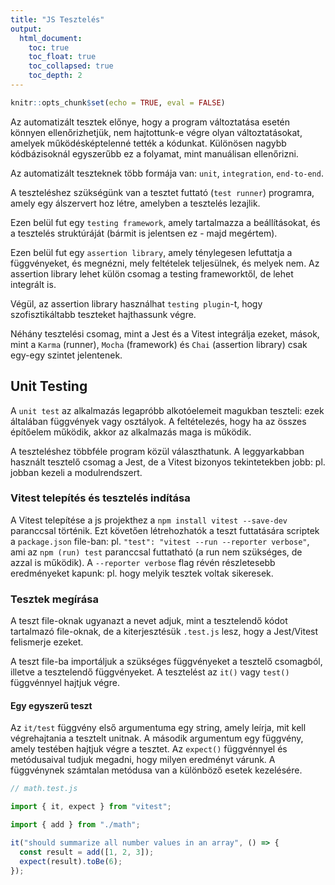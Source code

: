 ```yaml
---
title: "JS Tesztelés"
output: 
  html_document:
    toc: true
    toc_float: true
    toc_collapsed: true
    toc_depth: 2
---
```


```r
knitr::opts_chunk$set(echo = TRUE, eval = FALSE)
```

Az automatizált tesztek előnye, hogy a program változtatása esetén könnyen ellenőrizhetjük, nem hajtottunk-e végre olyan változtatásokat, amelyek működésképtelenné tették a kódunkat. Különösen nagybb kódbázisoknál egyszerűbb ez a folyamat, mint manuálisan ellenőrizni.

Az automatizált teszteknek több formája van: `unit`, `integration`, `end-to-end`.

A teszteléshez szükségünk van a tesztet futtató (`test runner`) programra, amely egy álszervert hoz létre, amelyben a tesztelés lezajlik. 

Ezen belül fut egy `testing framework`, amely tartalmazza a beállításokat, és a tesztelés struktúráját (bármit is jelentsen ez - majd megértem).

Ezen belül fut egy `assertion library`, amely ténylegesen lefuttatja a függvényeket, és megnézni, mely feltételek teljesülnek, és melyek nem. Az assertion library lehet külön csomag a testing frameworktől, de lehet integrált is. 

Végül, az assertion library használhat `testing plugin`-t, hogy szofisztikáltabb teszteket hajthassunk végre. 

Néhány tesztelési csomag, mint a Jest és a Vitest integrálja ezeket, mások, mint a `Karma` (runner), `Mocha` (framework) és `Chai` (assertion library) csak egy-egy szintet jelentenek.

## Unit Testing

A `unit test` az alkalmazás legapróbb alkotóelemeit magukban teszteli: ezek általában függvények vagy osztályok.
A feltételezés, hogy ha az összes építőelem működik, akkor az alkalmazás maga is működik.

A teszteléshez többféle program közül választhatunk. A leggyarkabban használt tesztelő csomag a Jest, de a Vitest bizonyos tekintetekben jobb: pl. jobban kezeli a modulrendszert.

### Vitest telepítés és tesztelés indítása

A Vitest telepítése a js projekthez a `npm install vitest --save-dev` paranccsal történik. Ezt követően létrehozhatók a teszt futtatására scriptek a `package.json` file-ban: pl. `"test": "vitest --run --reporter verbose"`, ami az `npm (run) test` paranccsal futtatható (a run nem szükséges, de azzal is működik). A `--reporter verbose` flag révén részletesebb eredményeket kapunk: pl. hogy melyik tesztek voltak sikeresek.

### Tesztek megírása

A teszt file-oknak ugyanazt a nevet adjuk, mint a tesztelendő kódot tartalmazó file-oknak, de a kiterjesztésük `.test.js` lesz, hogy a Jest/Vitest felismerje ezeket. 

A teszt file-ba importáljuk a szükséges függvényeket a tesztelő csomagból, illetve a tesztelendő függvényeket. A tesztelést az `it()` vagy `test()` függvénnyel hajtjuk végre.

#### Egy egyszerű teszt

Az `it/test` függvény első argumentuma egy string, amely leírja, mit kell végrehajtania a tesztelt unitnak. 
A második argumentum egy függvény, amely testében hajtjuk végre a tesztet.
Az `expect()` függvénnyel és metódusaival tudjuk megadni, hogy milyen eredményt várunk. A függvénynek számtalan metódusa van a különböző esetek kezelésére.

```js
// math.test.js

import { it, expect } from "vitest";

import { add } from "./math";

it("should summarize all number values in an array", () => {
  const result = add([1, 2, 3]);
  expect(result).toBe(6);
});
```